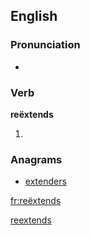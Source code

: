 ==English==

===Pronunciation===
* {{a|UK}} {{IPA|/ɹi.ɛksˈtɛndz/}}

===Verb===
'''reëxtends'''

# {{third-person singular of|[[reëxtend]]}}

===Anagrams===
* [[extenders#English|extenders]]

[[Category:English terms spelled with Ë|reextends]]

[[fr:reëxtends]]